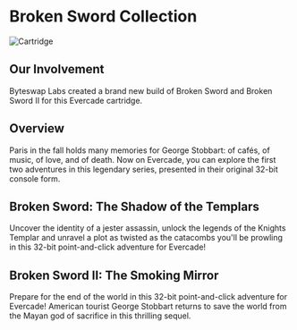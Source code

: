 # Broken Sword Collection

![Cartridge](../images/games/bs.png)

## Our Involvement

Byteswap Labs created a brand new build of Broken Sword and Broken Sword II for this Evercade cartridge.

## Overview

Paris in the fall holds many memories for George Stobbart: of cafés, of music, of love, and of death. Now on Evercade, you can explore the first two adventures in this legendary series, presented in their original 32-bit console form.

## Broken Sword: The Shadow of the Templars

Uncover the identity of a jester assassin, unlock the legends of the Knights Templar and unravel a plot as twisted as the catacombs you'll be prowling in this 32-bit point-and-click adventure for Evercade!

## Broken Sword II: The Smoking Mirror

Prepare for the end of the world in this 32-bit point-and-click adventure for Evercade! American tourist George Stobbart returns to save the world from the Mayan god of sacrifice in this thrilling sequel.
